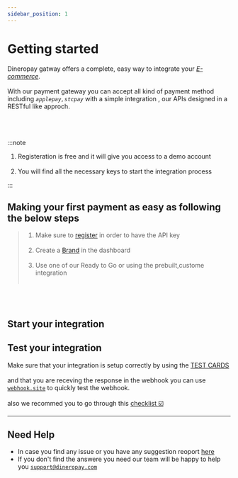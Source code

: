 ```yaml
---
sidebar_position: 1
---
```


# Getting started

Dineropay gatway offers a complete, easy way to integrate your <u>_E-commerce_</u>.<br></br>
With our payment gateway you can accept all kind of payment method including _`applepay,stcpay`_ with a simple integration , our APIs designed in a RESTful like approch.
<br></br>
<br></br>

:::note

1. Registeration is free and it will give you access to a demo account<br></br>
2. You will find all the necessary keys to start the integration process

:::

## Making your first payment as easy as following the below steps
> 1. Make sure to [register](https://dineropay.com) in order to have the API key <br></br> 
> 2. Create a <u>[Brand](/docs/reference)</u> in the dashboard <br></br>
> 3. Use one of our Ready to Go or using the prebuilt,custome integration <br></br>           

<br></br> 


## Start your integration 



<div class='WrapperIntro' style={{display:'flex',justifyContent:'space-between'}}>
<Card type='plugin' link="../ready_to_go/plugins" text="Plugin"/>
<Card type='api' link="../../api" text="API"/>
<Card type='integration' link="../integration" text="Integration"/>
</div>

##   Test your integration 

Make sure that your integration is setup correctly by using the [TEST CARDS](/docs/test_cards) <br></br>
and that you are receving the response in the webhook you can use [`webhook.site`](https://webhook.site/) to quickly test the webhook. <br></br>
also we recommed you to go through this [checklist ☑️](/docs/checklist)

---

## Need Help

- In case you find any issue or you have any suggestion reoport [here](https://dineropay)
- If you don't find the answere you need our team will be happy to help you [`support@dineropay.com`](mailto:support@dineropay.com)


